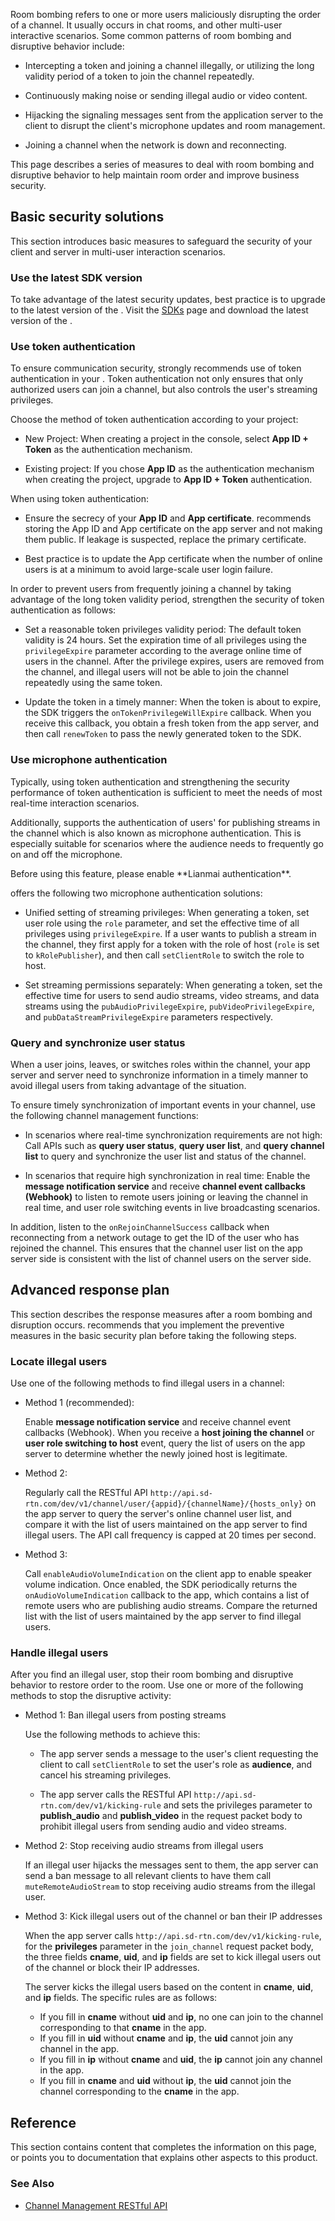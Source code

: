 
<PlatformWrapper notAllowed="web, react-js, unreal, blueprint">

Room bombing refers to one or more users maliciously disrupting the order of a channel. It usually occurs in chat rooms, and other multi-user interactive scenarios. Some common patterns of room bombing and disruptive behavior include:

- Intercepting a token and joining a channel illegally, or utilizing the long validity period of a token to join the channel repeatedly.

- Continuously making noise or sending illegal audio or video content.

- Hijacking the signaling messages sent from the application server to the client to disrupt the client's microphone updates and room management.

- Joining a channel when the network is down and reconnecting.

This page describes a series of measures to deal with room bombing and disruptive behavior to help maintain room order and improve business security.

## Basic security solutions

This section introduces basic measures to safeguard the security of your client and server in multi-user interaction scenarios.

### Use the latest SDK version

To take advantage of the latest security updates, best practice is to upgrade to the latest version of the <Vg k="VSDK" />. Visit the [SDKs](/sdks) page and download the latest version of the <Vpl k="NAME" /> <Vg k="VSDK" />.

### Use token authentication

To ensure communication security, <Vg k="COMPANY" /> strongly recommends use of token authentication in your <Vpl k="CLIENT" />. Token authentication not only ensures that only authorized users can join a channel, but also controls the user's streaming privileges.

Choose the method of token authentication according to your project:

- New Project: When creating a project in the console, select **App ID + Token** as the authentication mechanism.

- Existing project: If you chose **App ID** as the authentication mechanism when creating the project, upgrade to **App ID + Token** authentication.

When using token authentication:

- Ensure the secrecy of your **App ID** and **App certificate**. <Vg k="COMPANY" /> recommends storing the App ID and App certificate on the app server and not making them public. If leakage is suspected, replace the primary certificate.

- Best practice is to update the App certificate when the number of online users is at a minimum to avoid large-scale user login failure.

In order to prevent users from frequently joining a channel by taking advantage of the long token validity period, strengthen the security of token authentication as follows:

- Set a reasonable token privileges validity period: The default token validity is 24 hours. Set the expiration time of all privileges using the `privilegeExpire` parameter according to the average online time of users in the channel. After the privilege expires, users are removed from the channel, and illegal users will not be able to join the channel repeatedly using the same token.

- Update the token in a timely manner: When the token is about to expire, the SDK triggers the `onTokenPrivilegeWillExpire` callback. When you receive this callback, you obtain a fresh token from the app server, and then call `renewToken` to pass the newly generated token to the SDK.

### Use microphone authentication

Typically, using token authentication and strengthening the security performance of token authentication is sufficient to meet the needs of most real-time interaction scenarios.

Additionally, <Vg k="COMPANY" /> supports the authentication of users' for publishing streams in the channel which is also known as microphone authentication. This is especially suitable for scenarios where the audience needs to frequently go on and off the microphone.

<Admonition type="caution" title="Note">
Before using this feature, please enable **Lianmai authentication**.
</Admonition>

<Vg k="COMPANY" /> offers the following two microphone authentication solutions:

- Unified setting of streaming privileges: When generating a token, set user role using the `role` parameter, and set the effective time of all privileges using `privilegeExpire`. If a user wants to publish a stream in the channel, they first apply for a token with the role of host (`role` is set to `kRolePublisher`), and then call `setClientRole` to switch the role to host.

- Set streaming permissions separately: When generating a token, set the effective time for users to send audio streams, video streams, and data streams using the `pubAudioPrivilegeExpire`, `pubVideoPrivilegeExpire`, and `pubDataStreamPrivilegeExpire` parameters respectively.

### Query and synchronize user status

When a user joins, leaves, or switches roles within the channel, your app server and <Vg k="COMPANY" /> server need to synchronize information in a timely manner to avoid illegal users from taking advantage of the situation.

To ensure timely synchronization of important events in your channel, use the following channel management functions:

* In scenarios where real-time synchronization requirements are not high: Call APIs such as **query user status**, **query user list**, and **query channel list** to query and synchronize the user list and status of the channel.

* In scenarios that require high synchronization in real time: Enable the **<Vg k="COMPANY" /> message notification service** and receive **channel event callbacks (Webhook)** to listen to remote users joining or leaving the channel in real time, and user role switching events in live broadcasting scenarios.

In addition, listen to the `onRejoinChannelSuccess` callback when reconnecting from a network outage to get the ID of the user who has rejoined the channel. This ensures that the channel user list on the app server side is consistent with the list of channel users on the <Vg k="COMPANY" /> server side.

## Advanced response plan

This section describes the response measures after a room bombing and disruption occurs. <Vg k="COMPANY" /> recommends that you implement the preventive measures in the basic security plan before taking the following steps.

### Locate illegal users

Use one of the following methods to find illegal users in a channel:

- Method 1 (recommended):

    Enable <Vg k="COMPANY" /> **message notification service** and receive channel event callbacks (Webhook). When you receive a **host joining the channel** or **user role switching to host** event, query the list of users on the app server to determine whether the newly joined host is legitimate.

- Method 2:

    Regularly call the <Vg k="COMPANY" /> RESTful API `http://api.sd-rtn.com/dev/v1/channel/user/{appid}/{channelName}/{hosts_only}` on the app server to query the <Vg k="COMPANY" /> server's online channel user list, and compare it with the list of users maintained on the app server to find illegal users.
    The API call frequency is capped at 20 times per second.

- Method 3:

    Call `enableAudioVolumeIndication` on the client app to enable speaker volume indication. Once enabled, the SDK periodically returns the `onAudioVolumeIndication` callback to the app, which contains a list of remote users who are publishing audio streams. Compare the returned list with the list of users maintained by the app server to find illegal users.

### Handle illegal users

After you find an illegal user, stop their room bombing and disruptive behavior to restore order to the room. Use one or more of the following methods to stop the disruptive activity:

- Method 1: Ban illegal users from posting streams

    Use the following methods to achieve this:

    - The app server sends a message to the user's client requesting the client to call `setClientRole` to set the user's role as **audience**, and cancel his streaming privileges.
    
    - The app server calls the <Vg k="COMPANY" /> RESTful API `http://api.sd-rtn.com/dev/v1/kicking-rule` and sets the privileges parameter to **publish_audio** and **publish_video** in the request packet body to prohibit illegal users from sending audio and video streams.

- Method 2: Stop receiving audio streams from illegal users

    If an illegal user hijacks the messages sent to them, the app server can send a ban message to all relevant clients to have them call `muteRemoteAudioStream` to stop receiving audio streams from the illegal user.

- Method 3: Kick illegal users out of the channel or ban their IP addresses

    When the app server calls `http://api.sd-rtn.com/dev/v1/kicking-rule`, for the **privileges** parameter in the `join_channel` request packet body, the three fields **cname**, **uid**, and **ip** fields are set to kick illegal users out of the channel or block their IP addresses.

    The <Vg k="COMPANY" /> server kicks the illegal users based on the content in **cname**, **uid**, and **ip** fields. The specific rules are as follows:

    - If you fill in **cname** without **uid** and **ip**, no one can join to the channel corresponding to that **cname** in the app.
    - If you fill in **uid** without **cname** and **ip**, the **uid** cannot join any channel in the app.
    - If you fill in **ip** without **cname** and **uid**, the **ip** cannot join any channel in the app.
    - If you fill in **cname** and **uid** without **ip**, the **uid** cannot join the channel corresponding to the **cname** in the app.

## Reference
This section contains content that completes the information on this page, or points you to documentation that explains other aspects to this product.

### See Also

* [Channel Management RESTful API](../channel-management-api/overview)

<Reference/>

</PlatformWrapper>
<PlatformWrapper platform="web, react-js, unreal, blueprint">
<NotAvailable />
</PlatformWrapper>
